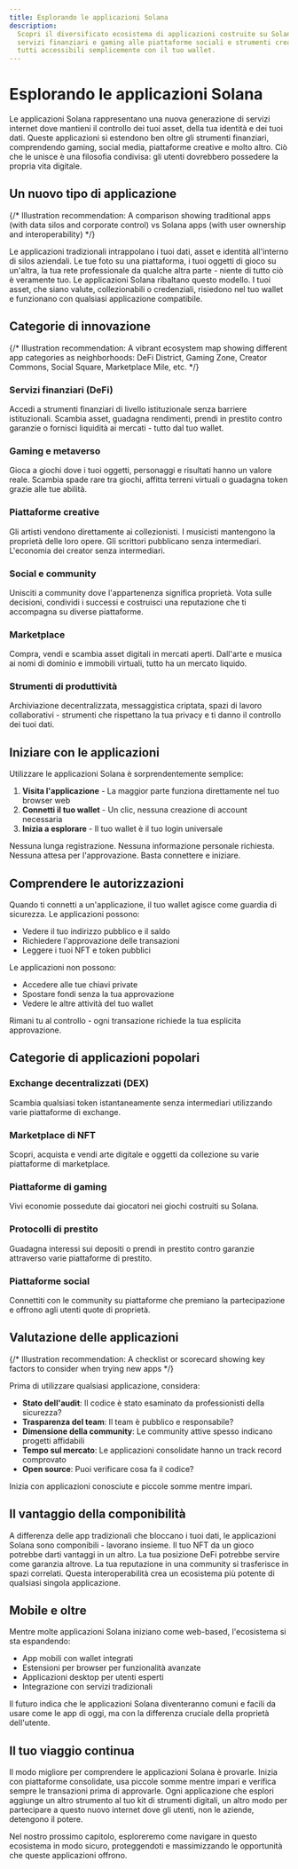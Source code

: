 ```yaml
---
title: Esplorando le applicazioni Solana
description:
  Scopri il diversificato ecosistema di applicazioni costruite su Solana - dai
  servizi finanziari e gaming alle piattaforme sociali e strumenti creativi,
  tutti accessibili semplicemente con il tuo wallet.
---
```


# Esplorando le applicazioni Solana

Le applicazioni Solana rappresentano una nuova generazione di servizi internet
dove mantieni il controllo dei tuoi asset, della tua identità e dei tuoi dati.
Queste applicazioni si estendono ben oltre gli strumenti finanziari,
comprendendo gaming, social media, piattaforme creative e molto altro. Ciò che
le unisce è una filosofia condivisa: gli utenti dovrebbero possedere la propria
vita digitale.

## Un nuovo tipo di applicazione

{/* Illustration recommendation: A comparison showing traditional apps (with data silos and corporate control) vs Solana apps (with user ownership and interoperability) */}

Le applicazioni tradizionali intrappolano i tuoi dati, asset e identità
all'interno di silos aziendali. Le tue foto su una piattaforma, i tuoi oggetti
di gioco su un'altra, la tua rete professionale da qualche altra parte - niente
di tutto ciò è veramente tuo. Le applicazioni Solana ribaltano questo modello. I
tuoi asset, che siano valute, collezionabili o credenziali, risiedono nel tuo
wallet e funzionano con qualsiasi applicazione compatibile.

## Categorie di innovazione

{/* Illustration recommendation: A vibrant ecosystem map showing different app categories as neighborhoods: DeFi District, Gaming Zone, Creator Commons, Social Square, Marketplace Mile, etc. */}

### Servizi finanziari (DeFi)

Accedi a strumenti finanziari di livello istituzionale senza barriere
istituzionali. Scambia asset, guadagna rendimenti, prendi in prestito contro
garanzie o fornisci liquidità ai mercati - tutto dal tuo wallet.

### Gaming e metaverso

Gioca a giochi dove i tuoi oggetti, personaggi e risultati hanno un valore
reale. Scambia spade rare tra giochi, affitta terreni virtuali o guadagna token
grazie alle tue abilità.

### Piattaforme creative

Gli artisti vendono direttamente ai collezionisti. I musicisti mantengono la
proprietà delle loro opere. Gli scrittori pubblicano senza intermediari.
L'economia dei creator senza intermediari.

### Social e community

Unisciti a community dove l'appartenenza significa proprietà. Vota sulle
decisioni, condividi i successi e costruisci una reputazione che ti accompagna
su diverse piattaforme.

### Marketplace

Compra, vendi e scambia asset digitali in mercati aperti. Dall'arte e musica ai
nomi di dominio e immobili virtuali, tutto ha un mercato liquido.

### Strumenti di produttività

Archiviazione decentralizzata, messaggistica criptata, spazi di lavoro
collaborativi - strumenti che rispettano la tua privacy e ti danno il controllo
dei tuoi dati.

## Iniziare con le applicazioni

Utilizzare le applicazioni Solana è sorprendentemente semplice:

1. **Visita l'applicazione** - La maggior parte funziona direttamente nel tuo
   browser web
2. **Connetti il tuo wallet** - Un clic, nessuna creazione di account necessaria
3. **Inizia a esplorare** - Il tuo wallet è il tuo login universale

Nessuna lunga registrazione. Nessuna informazione personale richiesta. Nessuna
attesa per l'approvazione. Basta connettere e iniziare.

## Comprendere le autorizzazioni

Quando ti connetti a un'applicazione, il tuo wallet agisce come guardia di
sicurezza. Le applicazioni possono:

- Vedere il tuo indirizzo pubblico e il saldo
- Richiedere l'approvazione delle transazioni
- Leggere i tuoi NFT e token pubblici

Le applicazioni non possono:

- Accedere alle tue chiavi private
- Spostare fondi senza la tua approvazione
- Vedere le altre attività del tuo wallet

Rimani tu al controllo - ogni transazione richiede la tua esplicita
approvazione.

## Categorie di applicazioni popolari

### Exchange decentralizzati (DEX)

Scambia qualsiasi token istantaneamente senza intermediari utilizzando varie
piattaforme di exchange.

### Marketplace di NFT

Scopri, acquista e vendi arte digitale e oggetti da collezione su varie
piattaforme di marketplace.

### Piattaforme di gaming

Vivi economie possedute dai giocatori nei giochi costruiti su Solana.

### Protocolli di prestito

Guadagna interessi sui depositi o prendi in prestito contro garanzie attraverso
varie piattaforme di prestito.

### Piattaforme social

Connettiti con le community su piattaforme che premiano la partecipazione e
offrono agli utenti quote di proprietà.

## Valutazione delle applicazioni

{/* Illustration recommendation: A checklist or scorecard showing key factors to consider when trying new apps */}

Prima di utilizzare qualsiasi applicazione, considera:

- **Stato dell'audit**: Il codice è stato esaminato da professionisti della
  sicurezza?
- **Trasparenza del team**: Il team è pubblico e responsabile?
- **Dimensione della community**: Le community attive spesso indicano progetti
  affidabili
- **Tempo sul mercato**: Le applicazioni consolidate hanno un track record
  comprovato
- **Open source**: Puoi verificare cosa fa il codice?

Inizia con applicazioni conosciute e piccole somme mentre impari.

## Il vantaggio della componibilità

A differenza delle app tradizionali che bloccano i tuoi dati, le applicazioni
Solana sono componibili - lavorano insieme. Il tuo NFT da un gioco potrebbe
darti vantaggi in un altro. La tua posizione DeFi potrebbe servire come garanzia
altrove. La tua reputazione in una community si trasferisce in spazi correlati.
Questa interoperabilità crea un ecosistema più potente di qualsiasi singola
applicazione.

## Mobile e oltre

Mentre molte applicazioni Solana iniziano come web-based, l'ecosistema si sta
espandendo:

- App mobili con wallet integrati
- Estensioni per browser per funzionalità avanzate
- Applicazioni desktop per utenti esperti
- Integrazione con servizi tradizionali

Il futuro indica che le applicazioni Solana diventeranno comuni e facili da
usare come le app di oggi, ma con la differenza cruciale della proprietà
dell'utente.

## Il tuo viaggio continua

Il modo migliore per comprendere le applicazioni Solana è provarle. Inizia con
piattaforme consolidate, usa piccole somme mentre impari e verifica sempre le
transazioni prima di approvarle. Ogni applicazione che esplori aggiunge un altro
strumento al tuo kit di strumenti digitali, un altro modo per partecipare a
questo nuovo internet dove gli utenti, non le aziende, detengono il potere.

Nel nostro prossimo capitolo, esploreremo come navigare in questo ecosistema in
modo sicuro, proteggendoti e massimizzando le opportunità che queste
applicazioni offrono.